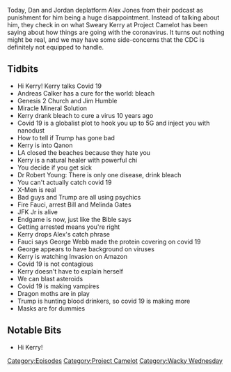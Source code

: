 {{DEFAULTSORT:
    #_EPISODE_0419:Disease Denial and Vampire Affirmation
}}{{Episode
    | title           = Disease Denial and Vampire Affirmation
    | caption         = Listen to this episode on [https://knowledgefight.libsyn.com/knowledge-fight-disease-denial-and-vampire-affirmation Libsyn] [https://open.spotify.com/episode/7hTzKIwKAfjpFlJlXsPGz9 Spotify], Read the [[Transcript/419: Disease Denial and Vampire Affirmation|Unofficial Transcript]]
    | episodeNumber   = 419
    | length          = 01:41:39
    | airDate         = April 13, 2020
    | episodeType     = [[:Category:Project Camelot|Project Camelot]], [[:Category:Wacky Wednesday|Wacky Wednesday]]
    | appearance      = [[Kerry Cassidy]], [[Andreas Calker]], [[Jim Humble]], [[Dr Robert Young]], [[Anthony Fauci]], [[Bill Gates]], [[Melinda Gates]], [[George Webb]]
    | previousEpisode = [[418: April 8, 2020]]
    | nextEpisode     = [[420: The Militia Tech Support Call-In Show]]
}}

{{Stub}}

Today, Dan and Jordan deplatform Alex Jones from their podcast as punishment for him being a huge disappointment. Instead of talking about him, they check in on what Sweary Kerry at Project Camelot has been saying about how things are going with the coronavirus. It turns out nothing might be real, and we may have some side-concerns that the CDC is definitely not equipped to handle.

==Tidbits==

*Hi Kerry! Kerry talks Covid 19
*Andreas Calker has a cure for the world: bleach
*Genesis 2 Church and Jim Humble
*Miracle Mineral Solution
*Kerry drank bleach to cure a virus 10 years ago
*Covid 19 is a globalist plot to hook you up to 5G and inject you with nanodust
*How to tell if Trump has gone bad
*Kerry is into Qanon
*LA closed the beaches because they hate you
*Kerry is a natural healer with powerful chi
*You decide if you get sick
*Dr Robert Young: There is only one disease, drink bleach
*You can't actually catch covid 19
*X-Men is real
*Bad guys and Trump are all using psychics
*Fire Fauci, arrest Bill and Melinda Gates
*JFK Jr is alive
*Endgame is now, just like the Bible says
*Getting arrested means you're right
*Kerry drops Alex's catch phrase
*Fauci says George Webb made the protein covering on covid 19
*George appears to have background on viruses
*Kerry is watching Invasion on Amazon
*Covid 19 is not contagious
*Kerry doesn't have to explain herself
*We can blast asteroids
*Covid 19 is making vampires
*Dragon moths are in play
*Trump is hunting blood drinkers, so covid 19 is making more
*Masks are for dummies

==Notable Bits==

*Hi Kerry!

[[Category:Episodes]]
[[Category:Project Camelot]]
[[Category:Wacky Wednesday]]
